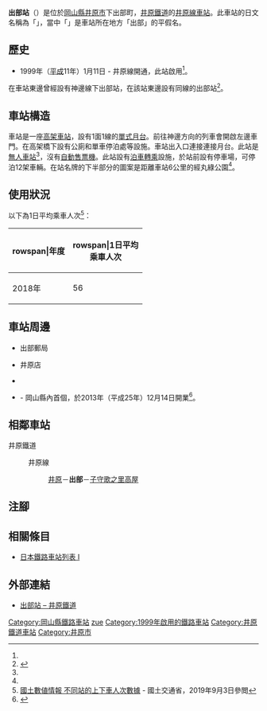 {{NoteTA
|T=zh-hans:出部站;zh-hk:出部站;zh-tw:出部車站;
|1=zh-hans:出部站;zh-hk:出部站;zh-tw:出部車站;
}}
{{Infobox station
|公司色 = yellowgreen
|站名 = 出部
|圖片 = 
|圖片說明 = 
|日文原名 = いずえ
|平假名 = いずえ
|羅馬拼音 = Izue
|副站名 = 
|電報略號 = イエ
|所在地 = {{JPN}}[[岡山縣|岡山縣]][[井原市|井原市]]下出部町
|座標 = {{coord|34|35|16.67|N|133|27|2.79|E|type:railwaystation_region:JP-24|display=inline,title}}
|車站構造 = [[高架車站|高架車站]]
|月台配置 = 1面1線
|啟用年月日 = 1999年（[[平成|平成]]11年）1月11日<ref name="RJ390">{{Cite journal|title = 井原鉄道の旅立ち |journal = {{Translink|ja|鉄道ジャーナル|鐵道畫刊}} |date = 1999-4 |volume = 33 |issue = 4 |pages = 70-74 |publisher = {{Translink|ja|鉄道ジャーナル社|鐵道畫刊社}} }}</ref>
|廢站年月日 = 
|乘客人數 =
|上下車人次 = 56
|統計年度 = 2018
|轉車 = 
|全寬備註 = [[無人車站|無人車站]]<ref name="RJ390" />
|adjacent = {{Adjacent stations|system=井原鐵道|line=井原線|left=井原|right=子守歌之里高屋|note-left=1.8km|note-mid=距離[[總社站|總社]]32.3km|note-right=1.8km}}
}}
'''出部站'''（{{jpn|j=いずえ駅|hg=いずええき|rm=Izue eki|f=y}}）是位於[[岡山縣|岡山縣]][[井原市|井原市]]下出部町，[[井原鐵道|井原鐵道]]的[[井原線|井原線]][[鐵路車站|車站]]。此車站的日文名稱為「{{lang|ja|いずえ駅}}」，當中「{{lang|ja|いずえ}}」是車站所在地方「出部」的平假名。

== 歷史 ==
* 1999年（[[平成|平成]]11年）1月11日 - 井原線開通，此站啟用<ref name="RJ390"/>。
在車站東邊曾經設有{{Translink|ja|井笠鉄道|井笠鐵道}}神邊線下出部站，在該站東邊設有同線的出部站<ref>{{cite|title=地形図でたどる鉄道史 西日本編|publisher=JTB|page=106-107|date=2000|language=ja}}</ref>。

== 車站構造 ==
車站是一座[[高架車站|高架車站]]，設有1面1線的[[單式月台|單式月台]]。前往神邊方向的列車會開啟左邊車門。在高架橋下設有公廁和單車停泊處等設施。車站出入口連接連接月台。此站是[[無人車站|無人車站]]<ref name="RJ390"/>，沒有[[自動售票機|自動售票機]]。此站設有[[泊車轉乘|泊車轉乘]]設施，於站前設有停車場，可停泊12架車輛。在站名牌的下半部分的圖案是距離車站6公里的經丸綠公園<ref name="RJ390"/>。

== 使用狀況 ==
以下為1日平均乘車人次<ref name="statistics">[https://opendata-web.site/station 國土數値情報 不同站的上下車人次數據] {{Wayback|url=https://opendata-web.site/station |date=20201211043107 }} - 國土交通省，2019年9月3日參閲</ref>：
{| class="wikitable" style="text-align:right;"
|-
!rowspan|年度
!rowspan|1日平均<br>乘車人次
|-
|2018年
|56
|} 

== 車站周邊 ==
* 出部郵局
* {{Translink|ja|大黒天物産|大黑天物產|Dio}}井原店
* {{Translink|ja|国道313号|國道313號}}
* {{Translink|ja|児島競艇場|兒島賽艇場|賽艇售票處井原（Mini Boat Pier井原）}} - 岡山縣內首個{{Translink|ja|競艇場外発売場|賽艇場外注投站}}，於2013年（平成25年）12月14日開業<ref name="2013-12-14">{{cite news |title=井原の場外舟券売り場開業 岡山県内初、倉敷市長ら祝う |newspaper=[[山陽新聞|山陽新聞]] |publisher=[[山陽新聞社|山陽新聞社]] |date=2013-12-14 |url=http://www.sanyo.oni.co.jp/news_s/news/d/2013121420524848/ |archiveurl=https://web.archive.org/web/20131215095934/http://www.sanyo.oni.co.jp/news_s/news/d/2013121420524848/ |archivedate=2013-12-15 |accessdate=2014-08-07 |language=ja |dead-url=no }}</ref>。

== 相鄰車站 ==
; 井原鐵道
: {{color|yellowgreen|■}}井原線
:: [[井原站|井原]]－'''出部'''－[[子守歌之里高屋站|子守歌之里高屋]]
== 注腳 ==
{{Reflist}}
== 相關條目 ==
* [[日本鐵路車站列表_I|日本鐵路車站列表 I]]
== 外部連結 ==
* [https://www.ibara-railway.co.jp/train/station/izue/ 出部站 – 井原鐵道] {{Wayback|url=https://www.ibara-railway.co.jp/train/station/izue/ |date=20200922231210 }}{{ja icon}}
{{井原線}}
{{DEFAULTSORT:Izue}}
[[Category:岡山縣鐵路車站|Category:岡山縣鐵路車站]]
[[Category:日本鐵路車站_I|zue]]
[[Category:1999年啟用的鐵路車站|Category:1999年啟用的鐵路車站]]
[[Category:井原鐵道車站|Category:井原鐵道車站]]
[[Category:井原市|Category:井原市]]